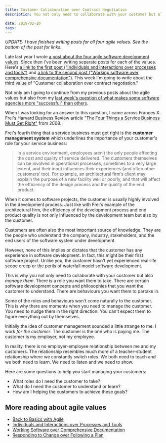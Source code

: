 ```yaml
---
title: Customer Collaboration over Contract Negotiation
description: You not only need to collaborate with your customer but also manage them

date: 2019-02-10
tags:
---
```


_UPDATE: I have finished writing posts for all four agile values. See the bottom of the post for links._

Late last year I wrote [a post about the four agile software development values](http://www.flashover.blog/posts/back-to-basics-with-agile/). Since then I've been writing separate posts for each of the values. Here's [a link to the first post ("Individuals and interactions over processes and tools")](http://www.flashover.blog/posts/individuals-and-interactions-over-processes-and-tools/) and [a link to the second post ("Working software over comprehensive documentation")](http://www.flashover.blog/posts/working-software-over-comprehensive-documentation/). This week I'm going to write about the third value of "Customer collaboration over contract negotiation."

Not only am I going to continue from my previous posts about the agile values but also from my [last week's question of what makes some software agencies more "successful" than others](http://www.flashover.blog/posts/handbook-for-strategic-challenges/).

When I was looking for an answer to this question, I came across Frances X. Frei's Harvard Business Review article ["The Four Things a Service Business Must Get Right"](https://hbr.org/2008/04/the-four-things-a-service-business-must-get-right) from 2008.

Frei's fourth thing that a service business must get right is the **customer management system** which underlines the importance of your customer's role for your service business:

> In a service environment, employees aren’t the only people affecting the cost and quality of service delivered. The customers themselves can be involved in operational processes, sometimes to a very large extent, and their input influences their experiences (and often other customers’ too). For example, an architectural firm’s client may explain the purpose of a new facility well or poorly, and that will affect the efficiency of the design process and the quality of the end product.

When it comes to software projects, the customer is usually highly involved in the development process. Just like with Frei's example of the architectural firm, the efficiency of the development process and end product quality is not only influenced by the development team but also by the customer.

Customers are often also the most important source of knowledge. They are the people who understand the company, industry, stakeholders, and the end users of the software system under development.

However, none of this implies or dictates that the customer has any experience in software development. In fact, this might be their first software project. Unlike you, the customer hasn't yet experienced real-life scope creep or the perils of waterfall model software development.

This is why you not only need to collaborate with your customer but also _manage them_. There is a role you want them to take. There are certain software development concepts and philosophies that you want the customer to understand. There are behaviours you want them to partake in.

Some of the roles and behaviours won't come naturally to the customer. This is why there are moments when you need to manage the customer. You need to nudge them in the right direction. You can't expect them to figure everything out by themselves.

Initially the idea of customer management sounded a little strange to me. I work _for the customer_. The customer is the one who is paying me. The customer is my employer, not my employee.

In reality, there is no employer-employee relationship between me and my customers. The relationship resembles much more of a teacher-student relationship where we constantly switch roles. We both need to teach and we both need to learn. We need to listen and we need to show.

Here are some questions to help you start managing your customers:

- What roles do I need the customer to take?
- What do I need the customer to understand or learn?
- How am I helping the customers to achieve these goals?

## More reading about agile values

- [Back to Basics with Agile](/posts/back-to-basics-with-agile/)
- [Individuals and Interactions over Processes and Tools](/posts/individuals-and-interactions-over-processes-and-tools/)
- [Working Software over Comprehensive Documentation](/posts/working-software-over-comprehensive-documentation/)
- [Responding to Change over Following a Plan](/posts/responding-to-change-over-following-a-plan/)
